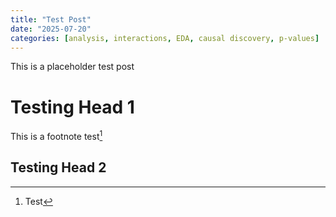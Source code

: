 ```yaml
---
title: "Test Post"
date: "2025-07-20"
categories: [analysis, interactions, EDA, causal discovery, p-values]
---
```


This is a placeholder test post


\begin{align}
EF_{i} &= \beta_0 + \beta_1 lmPFC_i + \beta_2 rmPFC_i \\

EF_{ij} &= \beta_0 + \beta_1 lmPFC_i + \beta_2 rmPFC_i + \beta_3 (lmPFC_i:rmPFC_i)
\end{align}


# Testing Head 1

This is a footnote test[^1]

[^1]: Test

## Testing Head 2
